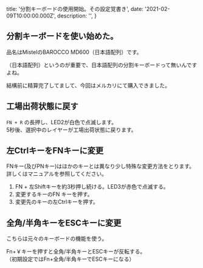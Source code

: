 
  title: '分割キーボードの使用開始。その設定覚書き',
  date: '2021-02-09T10:00:00.000Z',
  description: '',
}

## 分割キーボードを使い始めた。

品名はMistelのBAROCCO MD600（日本語配列）です。

（日本語配列）というのが重要で、日本語配列の分割キーボードって無いんですよね。

結構前に精算完了してまして、今回はメルカリにて購入できました。


## 工場出荷状態に戻す
`FN + R` の長押し、LED2が白色で点滅します。  
5秒後、選択中のレイヤーが工場出荷状態に戻ります。


## 左CtrlキーをFNキーに変更

FNキー(及びPNキー)はほかのキーとは異なり少し特殊な変更方法をとります。詳しくはマニュアルを参照してください。

1. FN + 左Shiftキーを約3秒押し続ける。LED3が赤色で点滅する。
1. 変更するキーのFN キーを押す。
1. 変更先のキーの左Ctrlキーを押す。


## 全角/半角キーをESCキーに変更

こちらは元々のキーボードの機能を使う。

Fn+￥キーを押すと全角/半角キーとESCキーが反転する。  
（初期設定ではFn+全角/半角キーでESCキーになる）



